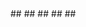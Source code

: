 ---
---

<CardGroup>
  <Card
    title="📄️SetupGetting started with Testpilot is quick and easy! Just follow these two simple steps to have everything up and running."
    href="/testpilot/docs/getting_started/setup"
  />
</CardGroup>

<CardGroup>
  <Card
    title="📄️Testing Web AppsIn this tutorial, we'll show how to write and execute a simple test with the Testpilot's AI testing agent. This tutorial will demonstrate how to write a simple test, run it, and view you test results locally."
    href="/testpilot/docs/getting_started/running_tests"
  >
    ##
  </Card>
</CardGroup>

<CardGroup>
  <Card
    title="📄️Testing Android AppsTestpilot allows you to run automated tests on Android devices and emulators. This guide will walk you through setting up and running your first Android test."
    href="/testpilot/docs/getting_started/running_tests_android"
  >
    ##
  </Card>
</CardGroup>

<CardGroup>
  <Card
    title="📄️Testing iOS AppsTestpilot enables automated testing on iOS devices and simulators. This guide explains how to configure and run tests on iOS platforms."
    href="/testpilot/docs/getting_started/running_tests_ios"
  >
    ##
  </Card>
</CardGroup>

<CardGroup>
  <Card
    title="📄️Generating TestsTestpilot can automatically generate test plans based on your prompt description, saving you the time and effort of writing tests manually. This feature leverages AI to create comprehensive test scenarios that you can run or use as a starting point for your own tests."
    href="/testpilot/docs/getting_started/generating_tests"
  >
    ##
  </Card>
</CardGroup>

<CardGroup>
  <Card
    title="📄️Model Context Protocol (MCP)Testpilot works with Model Context Protocol (MCP) servers, which extend the"
    href="/testpilot/docs/getting_started/mcp"
  >
    ##
  </Card>
</CardGroup>

